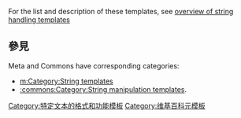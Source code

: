 {{template category}}

For the list and description of these templates, see [[Template:String-handling_templates|overview of string handling templates]]

== 參見 ==
Meta and Commons have corresponding categories:
* [[m:Category:String_templates|m:Category:String templates]]
* [[:commons:Category:String_manipulation_templates|:commons:Category:String manipulation templates]].


[[Category:特定文本的格式和功能模板|Category:特定文本的格式和功能模板]]
[[Category:维基百科元模板|Category:维基百科元模板]]
